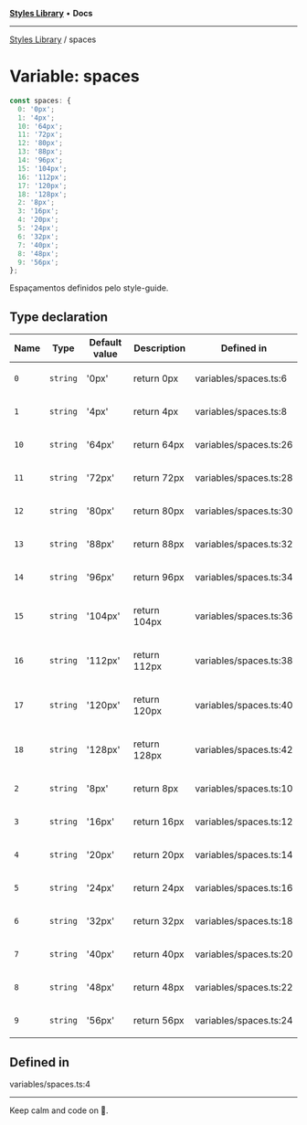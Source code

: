 
<Meta title="Libs/Styles/variables/spaces" />



[**Styles Library**](/?path=/docs/libs-styles-overview--page) • **Docs**

***

[Styles Library](/?path=/docs/libs-styles-overview--page) / spaces

# Variable: spaces

```ts
const spaces: {
  0: '0px';
  1: '4px';
  10: '64px';
  11: '72px';
  12: '80px';
  13: '88px';
  14: '96px';
  15: '104px';
  16: '112px';
  17: '120px';
  18: '128px';
  2: '8px';
  3: '16px';
  4: '20px';
  5: '24px';
  6: '32px';
  7: '40px';
  8: '48px';
  9: '56px';
};
```

Espaçamentos definidos pelo style-guide.

## Type declaration

<table>
<thead>
<tr>
<th>Name</th>
<th>Type</th>
<th>Default value</th>
<th>Description</th>
<th>Defined in</th>
</tr>
</thead>
<tbody>
<tr>
<td>

`0`

</td>
<td>

`string`

</td>
<td>

'0px'

</td>
<td>

return 0px

</td>
<td>

variables/spaces.ts:6

</td>
</tr>
<tr>
<td>

`1`

</td>
<td>

`string`

</td>
<td>

'4px'

</td>
<td>

return 4px

</td>
<td>

variables/spaces.ts:8

</td>
</tr>
<tr>
<td>

`10`

</td>
<td>

`string`

</td>
<td>

'64px'

</td>
<td>

return 64px

</td>
<td>

variables/spaces.ts:26

</td>
</tr>
<tr>
<td>

`11`

</td>
<td>

`string`

</td>
<td>

'72px'

</td>
<td>

return 72px

</td>
<td>

variables/spaces.ts:28

</td>
</tr>
<tr>
<td>

`12`

</td>
<td>

`string`

</td>
<td>

'80px'

</td>
<td>

return 80px

</td>
<td>

variables/spaces.ts:30

</td>
</tr>
<tr>
<td>

`13`

</td>
<td>

`string`

</td>
<td>

'88px'

</td>
<td>

return 88px

</td>
<td>

variables/spaces.ts:32

</td>
</tr>
<tr>
<td>

`14`

</td>
<td>

`string`

</td>
<td>

'96px'

</td>
<td>

return 96px

</td>
<td>

variables/spaces.ts:34

</td>
</tr>
<tr>
<td>

`15`

</td>
<td>

`string`

</td>
<td>

'104px'

</td>
<td>

return 104px

</td>
<td>

variables/spaces.ts:36

</td>
</tr>
<tr>
<td>

`16`

</td>
<td>

`string`

</td>
<td>

'112px'

</td>
<td>

return 112px

</td>
<td>

variables/spaces.ts:38

</td>
</tr>
<tr>
<td>

`17`

</td>
<td>

`string`

</td>
<td>

'120px'

</td>
<td>

return 120px

</td>
<td>

variables/spaces.ts:40

</td>
</tr>
<tr>
<td>

`18`

</td>
<td>

`string`

</td>
<td>

'128px'

</td>
<td>

return 128px

</td>
<td>

variables/spaces.ts:42

</td>
</tr>
<tr>
<td>

`2`

</td>
<td>

`string`

</td>
<td>

'8px'

</td>
<td>

return 8px

</td>
<td>

variables/spaces.ts:10

</td>
</tr>
<tr>
<td>

`3`

</td>
<td>

`string`

</td>
<td>

'16px'

</td>
<td>

return 16px

</td>
<td>

variables/spaces.ts:12

</td>
</tr>
<tr>
<td>

`4`

</td>
<td>

`string`

</td>
<td>

'20px'

</td>
<td>

return 20px

</td>
<td>

variables/spaces.ts:14

</td>
</tr>
<tr>
<td>

`5`

</td>
<td>

`string`

</td>
<td>

'24px'

</td>
<td>

return 24px

</td>
<td>

variables/spaces.ts:16

</td>
</tr>
<tr>
<td>

`6`

</td>
<td>

`string`

</td>
<td>

'32px'

</td>
<td>

return 32px

</td>
<td>

variables/spaces.ts:18

</td>
</tr>
<tr>
<td>

`7`

</td>
<td>

`string`

</td>
<td>

'40px'

</td>
<td>

return 40px

</td>
<td>

variables/spaces.ts:20

</td>
</tr>
<tr>
<td>

`8`

</td>
<td>

`string`

</td>
<td>

'48px'

</td>
<td>

return 48px

</td>
<td>

variables/spaces.ts:22

</td>
</tr>
<tr>
<td>

`9`

</td>
<td>

`string`

</td>
<td>

'56px'

</td>
<td>

return 56px

</td>
<td>

variables/spaces.ts:24

</td>
</tr>
</tbody>
</table>

## Defined in

variables/spaces.ts:4


***

Keep calm and code on 🤘.